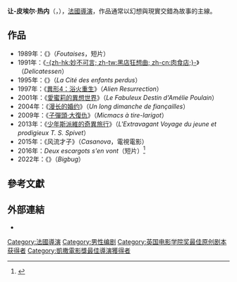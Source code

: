 {{expand|time=2013-12-29T15:39:59+00:00}}
{{refimprove|time=2013-12-29T15:39:59+00:00}}
{{noteTA
|T=zh-hk:尚-彼亞·桑里; zh-tw:尚-皮耶·居內; zh-cn:让-皮埃尔·热内;
|G1=Movie
|1=zh-hk:尚-彼亞; zh-tw:尚-皮耶; zh-cn:让-皮埃尔;
|2=zh-hk:桑里; zh-tw:居內; zh-cn:热内;}}
{{Infobox entertainer
| name =  让-皮埃尔·热内<br />Jean-Pierre Jeunet
| type = 導演
| image = JP Jeunet.jpg
| caption = 攝於2009年Deauville American Film Festival
| birthdate = {{birth date and age|1953|9|3}}
| location  = [[法國|法國]][[羅亞爾省|羅亞爾省]][[羅阿納|羅阿納]] 
| occupation = [[導演|導演]]
| yearsactive = 1978年至今
| spouse = Liza Sullivan
| baftaawards = '''[[BAFTA_Award_for_Best_Original_Screenplay|Best Original Screenplay]]''' <br> 2001 ''[[Le_Fabuleux_destin_d'Amélie_Poulain|Le Fabuleux destin d'Amélie Poulain]]''
| cesarawards = '''[[César_Award_for_Best_Short_Film_-_Animation|Best Short Film - Animation]]''' <br> 1981 ''[[Le_Manège|Le Manège]]'' <br> '''[[César_Award_for_Best_Short_Film_-_Fiction|Best Short Film - Fiction]]''' <br> 1991 ''[[Foutaises|Foutaises]]'' <br> '''[[César_Award_for_Best_Writing|Best Writing]]''' <br> 1992 ''[[Delicatessen|Delicatessen]]'' <br> '''[[César_Award_for_Best_Debut|Best Debut]]''' <br> 1992 ''[[Delicatessen|Delicatessen]]'' <br> '''[[César_Award_for_Best_Director|Best Director]]''' <br> 2002 ''[[Le_Fabuleux_destin_d'Amélie_Poulain|Le Fabuleux destin d'Amélie Poulain]]'' <br> '''[[César_Award_for_Best_Film|Best Film]]''' <br> 2002 ''[[Le_Fabuleux_destin_d'Amélie_Poulain|Le Fabuleux destin d'Amélie Poulain]]''
| goyaawards = '''[[Goya_Award_for_Best_European_Film|Best European Film]]''' <br> 2002 ''[[Le_Fabuleux_destin_d'Amélie_Poulain|Le Fabuleux destin d'Amélie Poulain]]''}} 
'''让-皮埃尔·热内'''（{{lang-fr|Jean-Pierre Jeunet}}，{{bd|1953年|9月3日|||Jeunet}}），[[法國|法國]][[導演|導演]]，作品通常以幻想與現實交錯為故事的主線。

==作品==
*1989年：《{{le|我喜歡的東西，討厭的東西|Foutaises}}》（''Foutaises''，短片）
*1991年：《[[黑店狂想曲|-{zh-hk:妙不可言; zh-tw:黑店狂想曲; zh-cn:肉食店;}-]]》（''Delicatessen''）
*1995年：《{{le|驚異狂想曲|The City of Lost Children}}》（''La Cité des enfants perdus''）
*1997年：《[[異形4：浴火重生|異形4：浴火重生]]》（''Alien Resurrection''）
*2001年：《[[愛蜜莉的異想世界|愛蜜莉的異想世界]]》（''Le Fabuleux Destin d'Amélie Poulain''）
*2004年：《[[漫长的婚约|漫长的婚约]]》（''Un long dimanche de fiançailles''）
*2009年：《[[子彈頭·大復仇|子彈頭·大復仇]]》（''Micmacs à tire-larigot''）
*2013年：《[[少年斯派維的奇異旅行|少年斯派維的奇異旅行]]》（''L'Extravagant Voyage du jeune et prodigieux T. S. Spivet''）
*2015年：《风流才子》（''Casanova''，電視電影）
*2016年：''Deux escargots s'en vont''（短片）<ref>{{IMDb title|6970372|Deux escargots s'en vont}}</ref>
*2022年：《{{le|烏龍智慧管家|Bigbug}}》（''Bigbug''）

== 參考文獻 ==
{{Reflist|30em}}

== 外部連結 ==
* {{imdb name|id=0000466|name=让-皮埃尔·热内}}

{{Jean-Pierre Jeunet}}
{{英国电影学院奖最佳原创剧本}}
{{凱薩獎最佳導演獎}}
{{歐洲電影獎最佳導演}}
{{盧米埃獎最佳導演獎}}
{{Authority control}}
{{DEFAULTSORT:Jeunet, Jean-Pierre}}
[[Category:法國導演|Category:法國導演]]
[[Category:男性编剧|Category:男性编剧]]
[[Category:英国电影学院奖最佳原创剧本获得者|Category:英国电影学院奖最佳原创剧本获得者]]
[[Category:凱撒電影獎最佳導演獲得者|Category:凱撒電影獎最佳導演獲得者]]
